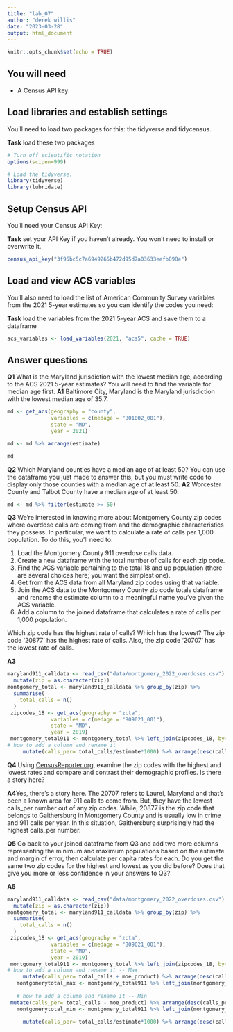 ```yaml
---
title: "lab_07"
author: "derek willis"
date: "2023-03-28"
output: html_document
---
```


```r
knitr::opts_chunk$set(echo = TRUE)
```

## You will need

-   A Census API key

## Load libraries and establish settings

You'll need to load two packages for this: the tidyverse and tidycensus.

**Task** load these two packages

```r
# Turn off scientific notation
options(scipen=999)

# Load the tidyverse.
library(tidyverse)
library(lubridate)
```

## Setup Census API

You'll need your Census API Key:

**Task** set your API Key if you haven't already. You won't need to install or overwrite it.

```r
census_api_key("3f95bc5c7a6949265b472d95d7a03633eefb898e")
```

## Load and view ACS variables

You'll also need to load the list of American Community Survey variables from the 2021 5-year estimates so you can identify the codes you need:

**Task** load the variables from the 2021 5-year ACS and save them to a dataframe

```r
acs_variables <- load_variables(2021, "acs5", cache = TRUE)
```

## Answer questions

**Q1** What is the Maryland jurisdiction with the lowest median age, according to the ACS 2021 5-year estimates? You will need to find the variable for median age first. 
**A1** Baltimore City, Maryland is the Maryland jurisdiction with the lowest median age of 35.7.

```r
md <- get_acs(geography = "county",
              variables = c(medage = "B01002_001"),
              state = "MD",
              year = 2021)

md <- md %>% arrange(estimate) 

md
```

**Q2** Which Maryland counties have a median age of at least 50? You can use the dataframe you just made to answer this, but you must write code to display only those counties with a median age of at least 50. 
**A2** Worcester County and Talbot County have a median age of at least 50. 

```r
md <- md %>% filter(estimate >= 50) 
```

**Q3** We're interested in knowing more about Montgomery County zip codes where overdose calls are coming from and the demographic characteristics they possess. In particular, we want to calculate a rate of calls per 1,000 population. To do this, you'll need to:

1. Load the Montgomery County 911 overdose calls data.
2. Create a new dataframe with the total number of calls for each zip code.
2. Find the ACS variable pertaining to the total 18 and up population (there are several choices here; you want the simplest one).
3. Get from the ACS data from all Maryland zip codes using that variable.
4. Join the ACS data to the Montgomery County zip code totals dataframe and rename the estimate column to a meaningful name you've given the ACS variable.
5. Add a column to the joined dataframe that calculates a rate of calls per 1,000 population.

Which zip code has the highest rate of calls? Which has the lowest? The zip code '20877' has the highest rate of calls. Also, the zip code '20707' has the lowest rate of calls.

**A3** 

```r
maryland911_calldata <- read_csv("data/montgomery_2022_overdoses.csv") %>%
  mutate(zip = as.character(zip))
montgomery_total <- maryland911_calldata %>% group_by(zip) %>% 
  summarise(
    total_calls = n()
  )
 zipcodes_18 <- get_acs(geography = "zcta",
              variables = c(medage = "B09021_001"),
              state = "MD",
              year = 2019)
 montgomery_total911 <- montgomery_total %>% left_join(zipcodes_18, by=c('zip'='GEOID')) %>% 
# how to add a column and rename it
     mutate(calls_per= total_calls/estimate*1000) %>% arrange(desc(calls_per))

```

**Q4** Using [CensusReporter.org](https://censusreporter.org/), examine the zip codes with the highest and lowest rates and compare and contrast their demographic profiles. Is there a story here?

**A4**Yes, there’s a story here. The 20707 refers to Laurel, Maryland and that’s been a known area for 911 calls to come from. But, they have the lowest calls_per number out of any zip codes. While, 20877 is the zip code that belongs to Gaithersburg in Montgomery County and is usually low in crime and 911 calls per year. In this situation, Gaithersburg surprisingly had the highest calls_per number.

**Q5** Go back to your joined dataframe from Q3 and add two more columns representing the minimum and maximum populations based on the estimate and margin of error, then calculate per capita rates for each. Do you get the same two zip codes for the highest and lowest as you did before? Does that give you more or less confidence in your answers to Q3?

**A5** 

```r
maryland911_calldata <- read_csv("data/montgomery_2022_overdoses.csv") %>%
  mutate(zip = as.character(zip))
montgomery_total <- maryland911_calldata %>% group_by(zip) %>% 
  summarise(
    total_calls = n()
  )
 zipcodes_18 <- get_acs(geography = "zcta",
              variables = c(medage = "B09021_001"),
              state = "MD",
              year = 2019)
 montgomery_total911 <- montgomery_total %>% left_join(zipcodes_18, by=c('zip'='GEOID')) %>% 
# how to add a column and rename it -- Max
     mutate(calls_per= total_calls + moe_product) %>% arrange(desc(calls_per)) %>% 
   montgomerytotal_max <- montgomery_total911 %>% left_join(montgomery_total911, by=c('zip'= 'Max'))%>% 
   
   # how to add a column and rename it -- Min
 mutate(calls_per= total_calls - moe_product) %>% arrange(desc(calls_per)) %>% 
   montgomerytotal_min <- montgomery_total911 %>% left_join(montgomery_total911, by=c('zip'= 'Min'))%>% 
   
     mutate(calls_per= total_calls/estimate*1000) %>% arrange(desc(calls_per))
   
   



```

